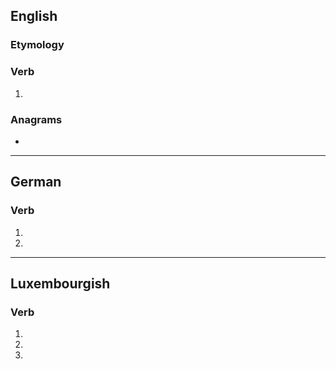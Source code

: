 {{also|-liest}}
==English==

===Etymology===
{{suffix|en|lie|est}}

===Verb===
{{head|en|verb form}}

# {{en-archaic second-person singular of|lie}}

===Anagrams===
* {{anagrams|en|a=eilst|IELTS|Leist|Steil|e-list|islet|istle|lites|slite|stile|teils|tiles}}

----

==German==

===Verb===
{{head|de|verb form}}

# {{de-verb form of|lesen|2|s|g}}
# {{de-verb form of|lesen|3|s|g}}

----

==Luxembourgish==

===Verb===
{{head|lb|verb form}}

# {{inflection of|liesen||3|s|pres|indc|lang=lb}}
# {{inflection of|liesen||2|p|pres|indc|lang=lb}}
# {{inflection of|liesen||2|p|impr|lang=lb}}